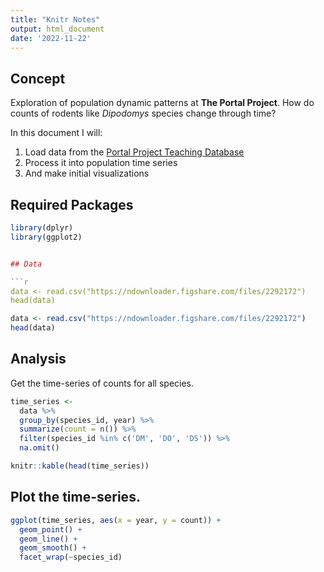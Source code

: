 ```yaml
---
title: "Knitr Notes"
output: html_document
date: '2022-11-22'
---
```



## Concept

Exploration of population dynamic patterns at **The Portal Project**.
How do counts of rodents like *Dipodomys* species change through time?

In this document I will:

1. Load data from the [Portal Project Teaching Database](http://figshare.com/articles/Portal_Project_Teaching_Database/1314459)
2. Process it into population time series
3. And make initial visualizations


## Required Packages

```r
library(dplyr)
library(ggplot2)


## Data

```r
data <- read.csv("https://ndownloader.figshare.com/files/2292172")
head(data)
```

```r
data <- read.csv("https://ndownloader.figshare.com/files/2292172")
head(data)
```

## Analysis

Get the time-series of counts for all species.

```r
time_series <-
  data %>%
  group_by(species_id, year) %>%
  summarize(count = n()) %>%
  filter(species_id %in% c('DM', 'DO', 'DS')) %>%
  na.omit()

knitr::kable(head(time_series))
```

## Plot the time-series.

```r
ggplot(time_series, aes(x = year, y = count)) +
  geom_point() +
  geom_line() +
  geom_smooth() +
  facet_wrap(~species_id)
```
